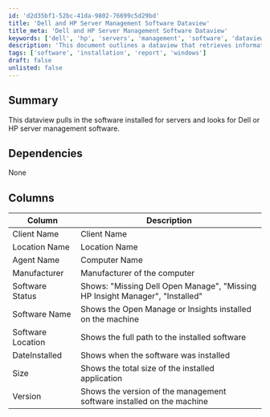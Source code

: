 ```yaml
---
id: 'd2d35bf1-52bc-41da-9802-76699c5d29bd'
title: 'Dell and HP Server Management Software Dataview'
title_meta: 'Dell and HP Server Management Software Dataview'
keywords: ['dell', 'hp', 'servers', 'management', 'software', 'dataview']
description: 'This document outlines a dataview that retrieves information about software installed on servers, specifically targeting Dell and HP server management software. It details the columns included in the dataview, such as client name, location, agent name, manufacturer, software status, software name, installation date, size, and version.'
tags: ['software', 'installation', 'report', 'windows']
draft: false
unlisted: false
---
```

## Summary

This dataview pulls in the software installed for servers and looks for Dell or HP server management software.

## Dependencies

None

## Columns

| Column            | Description                                                                  |
|-------------------|------------------------------------------------------------------------------|
| Client Name       | Client Name                                                                  |
| Location Name     | Location Name                                                                |
| Agent Name        | Computer Name                                                                |
| Manufacturer      | Manufacturer of the computer                                                 |
| Software Status   | Shows: "Missing Dell Open Manage", "Missing HP Insight Manager", "Installed" |
| Software Name     | Shows the Open Manage or Insights installed on the machine                   |
| Software Location  | Shows the full path to the installed software                                |
| DateInstalled     | Shows when the software was installed                                        |
| Size              | Shows the total size of the installed application                             |
| Version           | Shows the version of the management software installed on the machine        |












